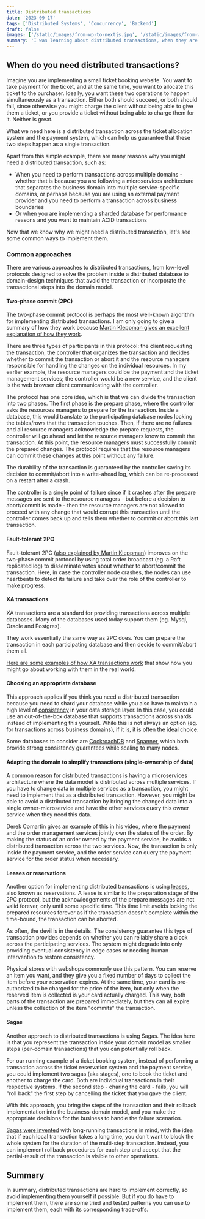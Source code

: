 ```yaml
---
title: Distributed transactions
date: '2023-09-17'
tags: ['Distributed Systems', 'Concurrency', 'Backend']
draft: false
images: ['/static/images/from-wp-to-nextjs.jpg', '/static/images/from-wp-to-nextjs.jpg']
summary: 'I was learning about distributed transactions, when they are applicable, how they are typically implemented and what guarnatees they provide. Here are my notes.'
---
```


## When do you need distributed transactions?

Imagine you are implementing a small ticket booking website. You want to take payment for the ticket, and at the same time, you want to allocate this ticket to the purchaser. Ideally, you want these two operations to happen simultaneously as a transaction. Either both should succeed, or both should fail, since otherwise you might charge the client without being able to give them a ticket, or you provide a ticket without being able to charge them for it. Neither is great.

What we need here is a distributed transaction across the ticket allocation system and the payment system, which can help us guarantee that these two steps happen as a single transaction.

Apart from this simple example, there are many reasons why you might need a distributed transaction, such as:

- When you need to perform transactions across multiple domains - whether that is because you are following a microservices architecture that separates the business domain into multiple service-specific domains, or perhaps because you are using an external payment provider and you need to perform a transaction across business boundaries
- Or when you are implementing a sharded database for performance reasons and you want to maintain ACID transactions

Now that we know why we might need a distributed transaction, let's see some common ways to implement them.

### Common approaches

There are various approaches to distributed transactions, from low-level protocols designed to solve the problem inside a distributed database to domain-design techniques that avoid the transaction or incorporate the transactional steps into the domain model.

#### Two-phase commit (2PC)

The two-phase commit protocol is perhaps the most well-known algorithm for implementing distributed transactions. I am only going to give a summary of how they work because [Martin Kleppman gives an excellent explanation of how they work](https://www.youtube.com/watch?v=-_rdWB9hN1c&ab_channel=MartinKleppmann).

There are three types of participants in this protocol: the client requesting the transaction, the controller that organizes the transaction and decides whether to commit the transaction or abort it and the resource managers responsible for handling the changes on the individual resources. In my earlier example, the resource managers could be the payment and the ticket management services; the controller would be a new service, and the client is the web browser client communicating with the controller.

The protocol has one core idea, which is that we can divide the transaction into two phases. The first phase is the prepare phase, where the controller asks the resources managers to prepare for the transaction. Inside a database, this would translate to the participating database nodes locking the tables/rows that the transaction touches. Then, if there are no failures and all resource managers acknowledge the prepare requests, the controller will go ahead and let the resource managers know to commit the transaction. At this point, the resource managers must successfully commit the prepared changes. The protocol requires that the resource managers can commit these changes at this point without any failure.

The durability of the transaction is guaranteed by the controller saving its decision to commit/abort into a write-ahead log, which can be re-processed on a restart after a crash.

The controller is a single point of failure since if it crashes after the prepare messages are sent to the resource managers - but before a decision to abort/commit is made - then the resource managers are not allowed to proceed with any change that would corrupt this transaction until the controller comes back up and tells them whether to commit or abort this last transaction.

#### Fault-tolerant 2PC

Fault-tolerant 2PC ([also explained by Martin Kleppman](https://www.youtube.com/watch?v=-_rdWB9hN1c&ab_channel=MartinKleppmann)) improves on the two-phase commit protocol by using total order broadcast (eg. a Raft replicated log) to disseminate votes about whether to abort/commit the transaction. Here, in case the controller node crashes, the nodes can use heartbeats to detect its failure and take over the role of the controller to make progress.

#### XA transactions

XA transactions are a standard for providing transactions across multiple databases. Many of the databases used today support them (eg. Mysql, Oracle and Postgres).

They work essentially the same way as 2PC does. You can prepare the transaction in each participating database and then decide to commit/abort them all.

[Here are some examples of how XA transactions work](https://betterprogramming.pub/understanding-xa-transactions-with-practical-examples-in-go-67e99fd333db) that show how you might go about working with them in the real world.

#### Choosing an appropriate database

This approach applies if you think you need a distributed transaction because you need to shard your database while you also have to maintain a high level of [consistency](https://jepsen.io/consistency) in your data storage layer. In this case, you could use an out-of-the-box database that supports transactions across shards instead of implementing this yourself. While this is not always an option (eg. for transactions across business domains), if it is, it is often the ideal choice.

Some databases to consider are [CockroachDB](https://www.cockroachlabs.com/) and [Spanner](https://cloud.google.com/spanner), which both provide strong consistency guarantees while scaling to many nodes.

#### Adapting the domain to simplify transactions (single-ownership of data)

A common reason for distributed transactions is having a microservices architecture where the data model is distributed across multiple services. If you have to change data in multiple services as a transaction, you might need to implement that as a distributed transaction. However, you might be able to avoid a distributed transaction by bringing the changed data into a single owner-microservice and have the other services query this owner service when they need this data.

Derek Comartin gives an example of this in his [video](https://www.youtube.com/watch?v=Trl4--FO7Yo&ab_channel=CodeOpinion), where the payment and the order management services jointly own the status of the order. By making the status of an order owned by the payment service, he avoids a distributed transaction across the two services. Now, the transaction is only inside the payment service, and the order service can query the payment service for the order status when necessary.

#### Leases or reservations

Another option for implementing distributed transactions is using [leases](https://martinfowler.com/articles/patterns-of-distributed-systems/time-bound-lease.html), also known as reservations. A lease is similar to the preparation stage of the 2PC protocol, but the acknowledgements of the prepare messages are not valid forever, only until some specific time. This time limit avoids locking the prepared resources forever as if the transaction doesn't complete within the time-bound, the transaction can be aborted.

As often, the devil is in the details. The consistency guarantee this type of transaction provides depends on whether you can reliably share a clock across the participating services. The system might degrade into only providing eventual consistency in edge cases or needing human intervention to restore consistency.

Physical stores with webshops commonly use this pattern. You can reserve an item you want, and they give you a fixed number of days to collect the item before your reservation expires. At the same time, your card is pre-authorized to be charged for the price of the item, but only when the reserved item is collected is your card actually charged. This way, both parts of the transaction are prepared immediately, but they can all expire unless the collection of the item "commits" the transaction.

#### Sagas

Another approach to distributed transactions is using Sagas. The idea here is that you represent the transaction inside your domain model as smaller steps (per-domain transactions) that you can potentially roll back.

For our running example of a ticket booking system, instead of performing a transaction across the ticket reservation system and the payment service, you could implement two sagas (aka stages), one to book the ticket and another to charge the card. Both are individual transactions in their respective systems. If the second step - charing the card - fails, you will "roll back" the first step by cancelling the ticket that you gave the client.

With this approach, you bring the steps of the transaction and their rollback implementation into the business-domain model, and you make the appropriate decisions for the business to handle the failure scenarios.

[Sagas were invented](https://www.cs.cornell.edu/andru/cs711/2002fa/reading/sagas.pdf) with long-running transactions in mind, with the idea that if each local transaction takes a long time, you don't want to block the whole system for the duration of the multi-step transaction. Instead, you can implement rollback procedures for each step and accept that the partial-result of the transaction is visible to other operations.

## Summary

In summary, distributed transactions are hard to implement correctly, so avoid implementing them yourself if possible. But if you do have to implement them, there are some tried and tested patterns you can use to implement them, each with its corresponding trade-offs.
